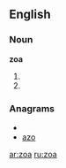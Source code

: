 ==English==

===Noun===
'''zoa'''

# {{plural of|[[zoon]]}}
# {{plural of|[[zoön]]}}

===Anagrams===
* {{alphagram|aoz}}
* [[azo#English|azo]]

[[ar:zoa]]
[[ru:zoa]]